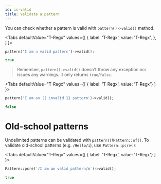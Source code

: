 ```yaml
---
id: is-valid
title: Validate a pattern
---
```


You can check whether a pattern is valid with `pattern()->valid()` method.


<Tabs
  defaultValue="T-Regx"
  values={[
    { label: 'T-Regx', value: 'T-Regx', },
  ]
}>
<TabItem value="T-Regx">

```php
pattern('I am a valid pattern')->valid();
```

</TabItem>
</Tabs>

<div className="output-block">

<!--Result-Value-->

```php
true
```

</div>

> Remember, `pattern()->valid()` doesn't throw any exception nor issues any warnings. It only returns `true`/`false`.

<Tabs
  defaultValue="T-Regx"
  values={[
    { label: 'T-Regx', value: 'T-Regx'}
  ]
}>
<TabItem value="T-Regx">

```php
pattern('I am an (( invalid }} pattern')->valid();
```

</TabItem>
</Tabs>

<div className="output-block">

<!--Result-Value-->

```php
false
```

</div>

# Old-school patterns

Undelimited patterns can be validated with `pattern()`/`Pattern::of()`. To validate old-school patterns (e.g. `/Hello/i`), use `Pattern::pcre()`:

<Tabs
  defaultValue="T-Regx"
  values={[
    { label: 'T-Regx', value: 'T-Regx'}
  ]
}>
<TabItem value="T-Regx">

```php
Pattern::pcre('/I am an valid pattern/m')->valid();
```

</TabItem>
</Tabs>

<div className="output-block">

<!--Result-Value-->

```php
true
```

</div>
